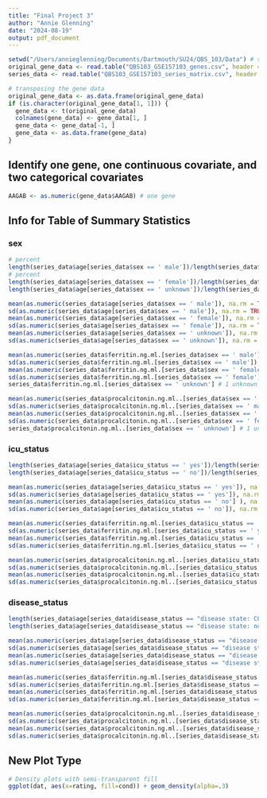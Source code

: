```yaml
---
title: "Final Project 3"
author: "Annie Glenning"
date: "2024-08-19"
output: pdf_document
---
```


```r
setwd("/Users/annieglenning/Documents/Dartmouth/SU24/QBS_103/Data") # set my working directory to where the data is stored
original_gene_data <- read.table("QBS103_GSE157103_genes.csv", header = TRUE, sep = ",") # reading in the data
series_data <- read.table("QBS103_GSE157103_series_matrix.csv", header = TRUE, sep = ",") # reading in the data
```

```r
# transposing the gene data 
original_gene_data <- as.data.frame(original_gene_data)
if (is.character(original_gene_data[1, 1])) {
  gene_data <- t(original_gene_data)
  colnames(gene_data) <- gene_data[1, ]
  gene_data <- gene_data[-1, ]
  gene_data <- as.data.frame(gene_data)
}
```

## Identify one gene, one continuous covariate, and two categorical covariates 

```r
AAGAB <- as.numeric(gene_data$AAGAB) # one gene 
```

## Info for Table of Summary Statistics

### sex
```r
# percent
length(series_data$age[series_data$sex == ' male'])/length(series_data$age)*100
# percent
length(series_data$age[series_data$sex == ' female'])/length(series_data$age)*100
length(series_data$age[series_data$sex == ' unknown'])/length(series_data$age)*100
```

```r
mean(as.numeric(series_data$age[series_data$sex == ' male']), na.rm = TRUE) # note getting rid of >89
sd(as.numeric(series_data$age[series_data$sex == ' male']), na.rm = TRUE)
mean(as.numeric(series_data$age[series_data$sex == ' female']), na.rm = TRUE) 
sd(as.numeric(series_data$age[series_data$sex == ' female']), na.rm = TRUE)
mean(as.numeric(series_data$age[series_data$sex == ' unknown']), na.rm = TRUE) 
sd(as.numeric(series_data$age[series_data$sex == ' unknown']), na.rm = TRUE)
```

```r
mean(as.numeric(series_data$ferritin.ng.ml.[series_data$sex == ' male']), na.rm = TRUE) # 11 unknown
sd(as.numeric(series_data$ferritin.ng.ml.[series_data$sex == ' male']), na.rm = TRUE)
mean(as.numeric(series_data$ferritin.ng.ml.[series_data$sex == ' female']), na.rm = TRUE) # 4 unknown
sd(as.numeric(series_data$ferritin.ng.ml.[series_data$sex == ' female']), na.rm = TRUE)
series_data$ferritin.ng.ml.[series_data$sex == ' unknown'] # 1 unknown
```

```r
mean(as.numeric(series_data$procalcitonin.ng.ml..[series_data$sex == ' male']), na.rm = TRUE) # 14 unknown
sd(as.numeric(series_data$procalcitonin.ng.ml..[series_data$sex == ' male']), na.rm = TRUE)
mean(as.numeric(series_data$procalcitonin.ng.ml..[series_data$sex == ' female']), na.rm = TRUE) # 9 unknown
sd(as.numeric(series_data$procalcitonin.ng.ml..[series_data$sex == ' female']), na.rm = TRUE)
series_data$procalcitonin.ng.ml..[series_data$sex == ' unknown'] # 1 unknown
```

### icu_status
```r
length(series_data$age[series_data$icu_status == ' yes'])/length(series_data$age) *100
length(series_data$age[series_data$icu_status == ' no'])/length(series_data$age) *100
```

```r
mean(as.numeric(series_data$age[series_data$icu_status == ' yes']), na.rm = TRUE) 
sd(as.numeric(series_data$age[series_data$icu_status == ' yes']), na.rm = TRUE)
mean(as.numeric(series_data$age[series_data$icu_status == ' no'] ), na.rm = TRUE) # gets rid of " :" and 2 " >89"
sd(as.numeric(series_data$age[series_data$icu_status == ' no']), na.rm = TRUE)
```

```r
mean(as.numeric(series_data$ferritin.ng.ml.[series_data$icu_status == ' yes']), na.rm = TRUE)  # 7 unknowns 
sd(as.numeric(series_data$ferritin.ng.ml.[series_data$icu_status == ' yes']), na.rm = TRUE)
mean(as.numeric(series_data$ferritin.ng.ml.[series_data$icu_status == ' no']), na.rm = TRUE)  # 9 unknowns 
sd(as.numeric(series_data$ferritin.ng.ml.[series_data$icu_status == ' no']), na.rm = TRUE)
```

```r
mean(as.numeric(series_data$procalcitonin.ng.ml..[series_data$icu_status == ' yes']), na.rm = TRUE)  # 8 unknowns 
sd(as.numeric(series_data$procalcitonin.ng.ml..[series_data$icu_status == ' yes']), na.rm = TRUE)
mean(as.numeric(series_data$procalcitonin.ng.ml..[series_data$icu_status == ' no']), na.rm = TRUE)  # 16 unknowns 
sd(as.numeric(series_data$procalcitonin.ng.ml..[series_data$icu_status == ' no']), na.rm = TRUE) 
```

### disease_status
```r
length(series_data$age[series_data$disease_status == "disease state: COVID-19"])/length(series_data$age) *100
length(series_data$age[series_data$disease_status == "disease state: non-COVID-19"])/length(series_data$age) *100
```

```r
mean(as.numeric(series_data$age[series_data$disease_status == "disease state: COVID-19"]), na.rm = TRUE) # " :" and " >89"
sd(as.numeric(series_data$age[series_data$disease_status == "disease state: COVID-19"]), na.rm = TRUE)
mean(as.numeric(series_data$age[series_data$disease_status == "disease state: non-COVID-19"]), na.rm = TRUE) # gets rid of " >89"
sd(as.numeric(series_data$age[series_data$disease_status == "disease state: non-COVID-19"]), na.rm = TRUE)
```

```r
mean(as.numeric(series_data$ferritin.ng.ml.[series_data$disease_status == "disease state: COVID-19"]), na.rm = TRUE) # 6 unknowns 
sd(as.numeric(series_data$ferritin.ng.ml.[series_data$disease_status == "disease state: COVID-19"]), na.rm = TRUE)
mean(as.numeric(series_data$ferritin.ng.ml.[series_data$disease_status == "disease state: non-COVID-19"]), na.rm = TRUE) # 10 unknowns 
sd(as.numeric(series_data$ferritin.ng.ml.[series_data$disease_status == "disease state: non-COVID-19"]), na.rm = TRUE)
```

```r
mean(as.numeric(series_data$procalcitonin.ng.ml..[series_data$disease_status == "disease state: COVID-19"]), na.rm = TRUE) # 13 unknowns 
sd(as.numeric(series_data$procalcitonin.ng.ml..[series_data$disease_status == "disease state: COVID-19"]), na.rm = TRUE)
mean(as.numeric(series_data$procalcitonin.ng.ml..[series_data$disease_status == "disease state: non-COVID-19"]), na.rm = TRUE) # 11 unknowns 
sd(as.numeric(series_data$procalcitonin.ng.ml..[series_data$disease_status == "disease state: non-COVID-19"]), na.rm = TRUE)
```

## New Plot Type 

```r
# Density plots with semi-transparent fill
ggplot(dat, aes(x=rating, fill=cond)) + geom_density(alpha=.3)
```

